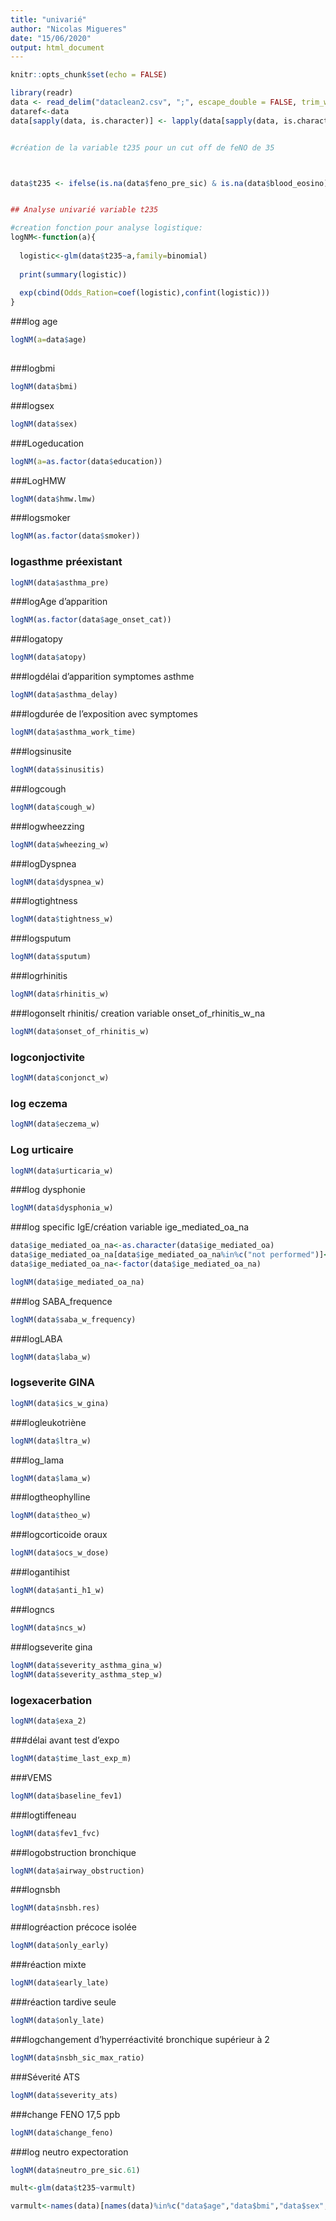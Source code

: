 ```yaml
---
title: "univarié"
author: "Nicolas Migueres"
date: "15/06/2020"
output: html_document
---
```


```r
knitr::opts_chunk$set(echo = FALSE)
```

```r
library(readr)
data <- read_delim("dataclean2.csv", ";", escape_double = FALSE, trim_ws = TRUE)
dataref<-data
data[sapply(data, is.character)] <- lapply(data[sapply(data, is.character)],as.factor)



```

```r
#création de la variable t235 pour un cut off de feNO de 35



data$t235 <- ifelse(is.na(data$feno_pre_sic) & is.na(data$blood_eosino) & is.na(data$eosino_pre_sic), NA, ifelse(data$feno_pre_sic >= 35 | data$blood_eosino >= 300 | data$eosino_pre_sic >=3, 1, ifelse(data$feno_pre_sic < 35 & data$blood_eosino < 300 & data$eosino_pre_sic < 3, 0, NA)))


## Analyse univarié variable t235

#creation fonction pour analyse logistique:
logNM<-function(a){
  
  logistic<-glm(data$t235~a,family=binomial)
  
  print(summary(logistic))
  
  exp(cbind(Odds_Ration=coef(logistic),confint(logistic)))  
}
```



###log age

```r
logNM(a=data$age)
         
```

###logbmi

```r
logNM(data$bmi)
```

###logsex

```r
logNM(data$sex)
```


###Logeducation

```r
logNM(a=as.factor(data$education))
```

###LogHMW

```r
logNM(data$hmw.lmw)
```

###logsmoker

```r
logNM(as.factor(data$smoker))
```


### logasthme préexistant

```r
logNM(data$asthma_pre)
```

###logAge d'apparition

```r
logNM(as.factor(data$age_onset_cat))
```

###logatopy

```r
logNM(data$atopy)
```


###logdélai d'apparition symptomes asthme

```r
logNM(data$asthma_delay)
```

###logdurée de l'exposition avec symptomes

```r
logNM(data$asthma_work_time)
```


###logsinusite

```r
logNM(data$sinusitis)
```

###logcough

```r
logNM(data$cough_w)
```

###logwheezzing

```r

logNM(data$wheezing_w)
```

###logDyspnea

```r
logNM(data$dyspnea_w)
```


###logtightness

```r
logNM(data$tightness_w)
```


###logsputum

```r
logNM(data$sputum)
```

###logrhinitis

```r
logNM(data$rhinitis_w)
```

###logonselt rhinitis/ creation variable onset_of_rhinitis_w_na

```r

logNM(data$onset_of_rhinitis_w)
```
 
### logconjoctivite
 
```r
logNM(data$conjonct_w)
```
 
### log eczema
 
```r
logNM(data$eczema_w)
```
 
### Log urticaire

```r
logNM(data$urticaria_w) 
```



###log dysphonie

```r
logNM(data$dysphonia_w)
```

###log specific IgE/création variable ige_mediated_oa_na

```r
data$ige_mediated_oa_na<-as.character(data$ige_mediated_oa)
data$ige_mediated_oa_na[data$ige_mediated_oa_na%in%c("not performed")]<-NA
data$ige_mediated_oa_na<-factor(data$ige_mediated_oa_na)

logNM(data$ige_mediated_oa_na)
```

###log SABA_frequence

```r
logNM(data$saba_w_frequency)
```

###logLABA

```r
logNM(data$laba_w)
```

### logseverite GINA

```r
logNM(data$ics_w_gina)
```

###logleukotriène

```r
logNM(data$ltra_w)
```

###log_lama

```r
logNM(data$lama_w)
```


###logtheophylline

```r
logNM(data$theo_w)
```

###logcorticoide oraux

```r

logNM(data$ocs_w_dose)
```


###logantihist

```r
logNM(data$anti_h1_w)
```

###logncs

```r
logNM(data$ncs_w)
```

###logseverite gina

```r
logNM(data$severity_asthma_gina_w)
logNM(data$severity_asthma_step_w)
```

### logexacerbation

```r
logNM(data$exa_2)
```

###délai avant test d'expo

```r
logNM(data$time_last_exp_m)
```

###VEMS

```r
logNM(data$baseline_fev1)
```

###logtiffeneau

```r
logNM(data$fev1_fvc)
```

###logobstruction bronchique

```r
logNM(data$airway_obstruction)
```

###lognsbh
```r
logNM(data$nsbh.res)
```

###logréaction précoce isolée
```r
logNM(data$only_early)
```

###réaction mixte

```r
logNM(data$early_late)
```

###réaction tardive seule

```r

logNM(data$only_late)
```

###logchangement d'hyperréactivité bronchique supérieur à 2

```r
logNM(data$nsbh_sic_max_ratio)
```
###Séverité ATS
```r
logNM(data$severity_ats)
```



###change FENO 17,5 ppb
```r
logNM(data$change_feno)
```

###log neutro expectoration

```r
logNM(data$neutro_pre_sic.61)

```
```r
mult<-glm(data$t235~varmult)
```
```r
varmult<-names(data)[names(data)%in%c("data$age","data$bmi","data$sex","data$hmw.lmw","data$smoker","data$asthma_pre","data$atopy","data$sinusitis","data$dyspnea_w","data$rhinitis_w","data$dysphonia_w","data$saba_w","data$airway_obstruction","data$nsbh.res")]
```

